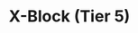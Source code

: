---
title: "X-Block (Tier 5)"
meta_title: "X-Block (Tier 5) craft"
description: "Craft de X-Block (Tier 5)"
rank: "s"
draft: false
name: "X-Block (Tier 5)"
recipe_img: "https://wiki.pokexgames.com/images/1/13/Bockt5.png"
level: 100
craft_time: 86400
result: 1
value_npc: 1
ingredients:
  - name: "Gold Bar"
    quantity: 200
    item_img: "https://wiki.pokexgames.com/images/0/07/Gold_bar.png"
    value_npc: 1
---